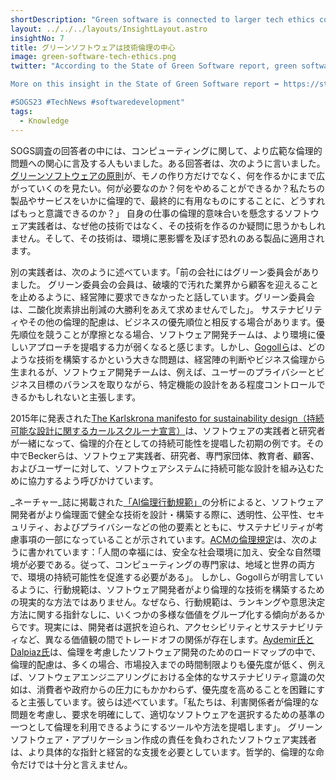 ```yaml
---
shortDescription: "Green software is connected to larger tech ethics concerns."
layout: ../../../layouts/InsightLayout.astro
insightNo: 7
title: グリーンソフトウェアは技術倫理の中心
image: green-software-tech-ethics.png
twitter: "According to the State of Green Software report, green software is central to #techethics. What exactly is being implied here?

More on this insight in the State of Green Software report ➡️ https://stateof.greensoftware.foundation

#SOGS23 #TechNews #softwaredevelopment"
tags:
  - Knowledge
---
```


SOGS調査の回答者の中には、コンピューティングに関して、より広範な倫理的問題への関心に言及する人もいました。ある回答者は、次のように言いました。[グリーンソフトウェアの原則](https://learn.greensoftware.foundation/)が、モノの作り方だけでなく、何を作るかにまで広がっていくのを見たい。何が必要なのか？何をやめることができるか？私たちの製品やサービスをいかに倫理的で、最終的に有用なものにすることに、どうすればもっと意識できるのか？」 自身の仕事の倫理的意味合いを懸念するソフトウェア実践者は、なぜ他の技術ではなく、その技術を作るのか疑問に思うかもしれません。そして、その技術は、環境に悪影響を及ぼす恐れのある製品に適用されます。

別の実践者は、次のように述べています。「前の会社にはグリーン委員会がありました。 グリーン委員会の会員は、破壊的で汚れた業界から顧客を迎えることを止めるように、経営陣に要求できなかったと話しています。グリーン委員会は、二酸化炭素排出削減の大勝利をあえて求めませんでした」。 サステナビリティやその他の倫理的配慮は、ビジネスの優先順位と相反する場合があります。優先順位を競うことが摩擦となる場合、ソフトウェア開発チームは、より環境に優しいアプローチを提唱する力が弱くなると感じます。しかし、[Gogollら](https://link.springer.com/article/10.1007/s13347-021-00451-w)は、どのような技術を構築するかという大きな問題は、経営陣の判断やビジネス倫理から生まれるが、ソフトウェア開発チームは、例えば、ユーザーのプライバシーとビジネス目標のバランスを取りながら、特定機能の設計をある程度コントロールできるかもしれないと主張します。

2015年に発表された[The Karlskrona manifesto for sustainability design（持続可能な設計に関するカールスクルーナ宣言）](https://arxiv.org/pdf/1410.6968.pdf)は、ソフトウェアの実践者と研究者が一緒になって、倫理的介在としての持続可能性を提唱した初期の例です。その中でBeckerらは、ソフトウェア実践者、研究者、専門家団体、教育者、顧客、およびユーザーに対して、ソフトウェアシステムに持続可能な設計を組み込むために協力するよう呼びかけています。

 _ネーチャー_誌に掲載された[「AI倫理行動規範」](https://www.nature.com/articles/s42256-019-0088-2)の分析によると、ソフトウェア開発者がより倫理面で健全な技術を設計・構築する際に、透明性、公平性、セキュリティ、およびプライバシーなどの他の要素とともに、サステナビリティが考慮事項の一部になっていることが示されています。[ACMの倫理規定](https://www.acm.org/code-of-ethics)は、次のように書かれています：「人間の幸福には、安全な社会環境に加え、安全な自然環境が必要である。従って、コンピューティングの専門家は、地域と世界の両方で、環境の持続可能性を促進する必要がある」。 しかし、Gogollらが明言しているように、行動規範は、ソフトウェア開発者がより倫理的な技術を構築するための現実的な方法ではありません。なぜなら、行動規範は、ランキングや意思決定方法に関する指針なしに、いくつかの多様な価値をグループ化する傾向があるからです。現実には、開発者は選択を迫られ、アクセシビリティとサステナビリティなど、異なる価値観の間でトレードオフの関係が存在します。[Aydemir氏とDalpiaz氏](https://fairware.cs.umass.edu/papers/Aydemir.pdf)は、倫理を考慮したソフトウェア開発のためのロードマップの中で、倫理的配慮は、多くの場合、市場投入までの時間制限よりも優先度が低く、例えば、ソフトウェアエンジニアリングにおける全体的なサステナビリティ意識の欠如は、消費者や政府からの圧力にもかかわらず、優先度を高めることを困難にすると主張しています。彼らは述べています。「私たちは、利害関係者が倫理的な問題を考慮し、要求を明確にして、適切なソフトウェアを選択するための基準の一つとして倫理を利用できるようにするツールや方法を提唱します」。 グリーンソフトウェア・アプリケーション作成の責任を負わされたソフトウェア実践者は、より具体的な指針と経営的な支援を必要としています。哲学的、倫理的な命令だけでは十分と言えません。
